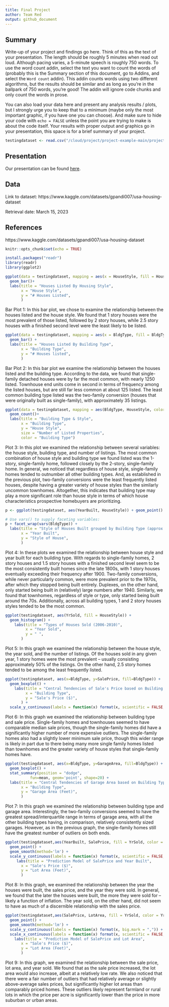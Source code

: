 ```yaml
---
title: Final Project
author: Team Red
output: github_document
---
```


## Summary

Write-up of your project and findings go here. 
Think of this as the text of your presentation. 
The length should be roughly 5 minutes when read out loud.
Although pacing varies, a 5-minute speech is roughly 750 words. 
To use the word count addin, select the text you want to count the words of (probably this is the 
Summary section of this document, go to Addins, and select the `Word count` addin).
This addin counts words using two different algorithms, but the results should be similar and as long as you're in the ballpark of 750 words, you're good! 
The addin will ignore code chunks and only count the words in prose.

You can also load your data here and present any analysis results / plots, but I strongly urge you to keep that to a minimum (maybe only the most important graphic, if you have one you can choose). 
And make sure to hide your code with  `echo = FALSE` unless the point you are trying to make is about the code itself.
Your results with proper output and graphics go in your presentation, this space is for a brief summary of your project.

```r
testingdataset <- read.csv("/cloud/project/project-example-main/project-example-main/data/housing_train.csv")
```

## Presentation

Our presentation can be found [here](presentation/presentation.html).

## Data 

Link to dataset: https://www.kaggle.com/datasets/gpandi007/usa-housing-dataset

Retrieval date: March 15, 2023

## References

https://www.kaggle.com/datasets/gpandi007/usa-housing-dataset




```r
knitr::opts_chunk$set(echo = TRUE)

install.packages("readr")
library(readr)
library(ggplot2)

```

```r

ggplot(data = testingdataset, mapping = aes(x = HouseStyle, fill = HouseStyle,)) + 
  geom_bar()+
  labs(title = "Houses Listed By Housing Style",
       x = "House Style",
       y = "# Houses Listed",
       ) 
```       
Bar Plot 1:
In this bar plot, we chose to examine the relationship between the houses listed and the house style. We found that 1 story houses were the most prevalent of those listed, followed by 2 story houses, while 2.5 story houses with a finished second level were the least likely to be listed.     
       
```r

ggplot(data = testingdataset, mapping = aes(x = BldgType, fill = BldgType)) +
  geom_bar() +
  labs(title = "Houses Listed By Building Type",
       x = "Building Type",
       y = "# Houses listed",
       )
```
Bar Plot 2: 
In this bar plot we examine the relationship between the houses listed and the building type. According to the data, we found that single-family detached houses were by far the most common, with nearly 1250 listed. Townhouse end units come in second in terms of frequency among the listed houses, but are still far less common at about 125 listed. The least common building type listed was the two-family conversion (houses that were originally built as single-family), with approximately 35 listings.

```r
ggplot(data = testingdataset, mapping = aes(BldgType, HouseStyle, color = BldgType)) + 
  geom_count()+
  labs(title = "Building Type & Style",
       x = "Building Type",
       y = "House Style",
       size = "Number of Listed Properties",
       color = "Building Type") 

```
Plot 3:
In this plot we examined the relationship between several variables: the house style, building type, and number of listings. The most common combination of house style and building type we found listed was the 1-story, single-family home, followed closely by the 2-story, single-family home. In general, we noticed that regardless of house style, single-family homes tended to outnumber all other building types. And, as established in the previous plot, two-family conversions were the least frequently listed houses, despite having a greater variety of house styles than the similarly uncommon townhomes. Altogether, this indicates that building type may play a more significant role than house style in terms of which house characteristics prospective homebuyers are prioritizing. 

```r
p <- ggplot(testingdataset, aes(YearBuilt, HouseStyle)) + geom_point()

# Use vars() to supply faceting variables:
p + facet_wrap(vars(BldgType)) +
  labs(title = "Style of Houses Built grouped by Building Type (approx. 1860-2020)",
       x = "Year Built",
       y = "Style of House",
       )
```
Plot 4:
In these plots we examined the relationship between house style and year built for each building type. With regards to single-family homes, 2 story houses and 1.5 story houses with a finished second level seem to be the most consistently built homes since the late 1800s, with 1 story houses eventually exceeding their frequency after 1900. Two-family conversions, while never particularly common, were more prevalent prior to the 1970s, after which they stopped being built entirely. Duplexes, on the other hand, only started being built in (relatively) large numbers after 1940. Similarly, we found that townhomes, regardless of style or type, only started being built around the 70s. Additionally, across all building types, 1 and 2 story houses styles tended to be the most common.

```r
ggplot(testingdataset, aes(YrSold, fill = HouseStyle)) +
  geom_histogram() +
    labs(title = "Types of Houses Sold (2006-2010)",
         x = "Year Sold",
         y = " ",
       )
```
Plot 5:
In this graph we examined the relationship between the house style, the year sold, and the number of listings. Of the houses sold in any given year, 1 story homes were the most prevalent – usually consisting approximately 50% of the listings. On the other hand, 2.5 story homes tended to be among the least frequently listed.


```r
ggplot(testingdataset, aes(x=BldgType, y=SalePrice, fill=BldgType)) +
  geom_boxplot() +
    labs(title = "Central Tendencies of Sale's Price based on Building Type",
         x = "Building Type",
         y = "Sale's Price ($)",
       ) +
  scale_y_continuous(labels = function(x) format(x, scientific = FALSE, big.mark = ",")) 
```
Plot 6:
In this graph we examined the relationship between building type and sale price. Single-family homes and townhouses seemed to have comparable median sale prices, though the single-family homes did have a significantly higher number of more expensive outliers. The single-family homes also had a slightly lower minimum sale price, though this wider range is likely in part due to there being many more single family homes listed than townhomes and the greater variety of house styles that single-family homes have. 

```r

ggplot(testingdataset, aes(x=BldgType, y=GarageArea, fill=BldgType)) +
  geom_boxplot() +
  stat_summary(position = "dodge",
           fun=mean, geom='point', shape=20) +
  labs(title = "Central Tendencies of Garage Area based on Building Type",
       x = "Building Type",
       y = "Garage Area (Feet)",
       )
```
Plot 7:
In this graph we examined the relationship between building type and garage area. Interestingly, the two-family conversions seemed to have the greatest spread/interquartile range in terms of garage area, with all the other building types having, in comparison, relatively consistently sized garages. However, as in the previous graph, the single-family homes still have the greatest number of outliers on both ends.

```r

ggplot(testingdataset,aes(YearBuilt, SalePrice, fill = YrSold, color = YrSold)) +
  geom_point() +
  geom_smooth(method='lm') +
  scale_y_continuous(labels = function(x) format(x, scientific = FALSE, big.mark = ",")) +
     labs(title = "Prediction Model of SalePrice and Year Built",
       x = "Sale's Price ($)",
       y = "Lot Area (Feet)",
       )
```
Plot 8:
In this graph, we examined the relationship between the year the houses were built, the sales price, and the year they were sold. In general, we found that the later the houses were built, the more they were sold for – likely a function of inflation. The year sold, on the other hand, did not seem to have as much of a discernible relationship with the sales price.

```r

ggplot(testingdataset,aes(SalePrice, LotArea, fill = YrSold, color = YrSold)) +
  geom_point() +
  geom_smooth(method='lm') +
  scale_y_continuous(labels = function(x) format(x, big.mark = ",")) +
  scale_x_continuous(labels = function(x) format(x, scientific = FALSE, big.mark = ",")) +
    labs(title = "Prediction Model of SalePrice and Lot Area",
       x = "Sale's Price ($)",
       y = "Lot Area (Feet)",
       )
```
Plot 9:
In this graph, we examined the relationship between the sale price, lot area, and year sold. We found that as the sale price increased, the lot area would also increase, albeit at a relatively low rate. We also noticed that there were a fair number of outliers that had relatively average or slightly above-average sales prices, but significantly higher lot areas than comparably priced homes. These outliers likely represent farmland or rural lots in which the price per acre is significantly lower than the price in more suburban or urban areas. 


